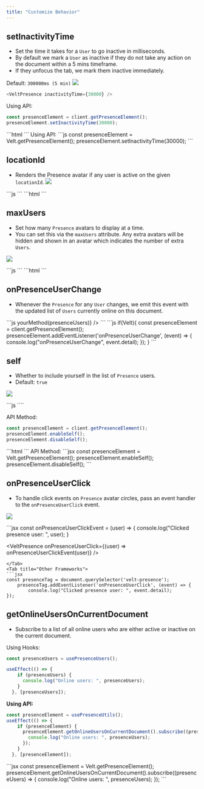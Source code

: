 ```yaml
---
title: "Customize Behavior"
---
```

## setInactivityTime
- Set the time it takes for a `User` to go inactive in milliseconds.
- By default we mark a `User` as inactive if they do not take any action on the document within a 5 mins timeframe.
- If they unfocus the tab, we mark them inactive immediately.

Default: `300000ms (5 min)`
![](/images/presence/inactivity.png)

<Tabs>
  <Tab title="React / Next.js">

```js
<VeltPresence inactivityTime={30000} />
```
Using API:
```js
const presenceElement = client.getPresenceElement();
presenceElement.setInactivityTime(30000);
```
</Tab>
<Tab title="Other Frameworks">
```html
<velt-presence inactivity-time="30000"></velt-presence>
```
Using API:
```js
const presenceElement = Velt.getPresenceElement();
presenceElement.setInactivityTime(30000);
```
</Tab>
</Tabs>


## locationId
- Renders the Presence avatar if any user is active on the given `locationId`.
![](/images/presence/Location.png)

<Tabs>
  <Tab title="React / Next.js">
```js
<VeltPresence locationId={"YOUR_LOCATION_ID"} />
```
</Tab>
<Tab title="Other Frameworks">
```html
<velt-presence location-id="YOUR_LOCATION_ID"></velt-presence>
```
</Tab>

</Tabs>


## maxUsers

- Set how many `Presence` avatars to display at a time.
- You can set this via the `maxUsers` attribute. Any extra avatars will be hidden and shown in an avatar which indicates the number of extra `Users`.

![](/images/presence/Presence_Max_Users.png)

<Tabs>
  <Tab title="React / Next.js">
```js
<VeltPresence maxUsers={3} />
```
</Tab>
<Tab title="Other Frameworks">
```html
<velt-presence max-users="3"></velt-presence>
```
</Tab>
</Tabs>

## onPresenceUserChange
- Whenever the `Presence` for any `User` changes, we emit this event with the updated list of `Users` currently online on this document.

<Tabs>
  <Tab title="React / Next.js">
```js
<VeltPresence onPresenceUserChange={(presenceUsers) => yourMethod(presenceUsers)} />
```
</Tab>
<Tab title="Other Frameworks">
```js
if(Velt){
  const presenceElement = client.getPresenceElement();
  presenceElement.addEventListener('onPresenceUserChange', (event) => {
    console.log("onPresenceUserChange", event.detail);
  });
}
```
</Tab>
</Tabs>

## self
- Whether to include yourself in the list of `Presence` users.
- Default: `true`

![](/images/presence/self.png)

<Tabs>
  <Tab title="React / Next.js">
```js
<VeltPresence self={false} />
````

API Method:
```jsx
const presenceElement = client.getPresenceElement();
presenceElement.enableSelf();
presenceElement.disableSelf();
```
</Tab>

<Tab title="Other Frameworks">
```html
<velt-presence self="false"></velt-presence>
```
API Method:
```jsx
const presenceElement = Velt.getPresenceElement();
presenceElement.enableSelf();
presenceElement.disableSelf();
```
</Tab>

</Tabs>

## onPresenceUserClick
- To handle click events on `Presence` avatar circles, pass an event handler to the  `onPresenceUserClick` event.

![](/images/presence/onPresenceUserClick.png)

<Tabs>
  <Tab title="React / Next.js">
```jsx
const onPresenceUserClickEvent = (user) => {
  console.log("Clicked presence user: ", user);
}
	
<VeltPresence onPresenceUserClick={(user) => onPresenceUserClickEvent(user)} />
```
</Tab>
<Tab title="Other Frameworks">
```jsx
const presenceTag = document.querySelector('velt-presence');
	presenceTag.addEventListener('onPresenceUserClick', (event) => {
		console.log("Clicked presence user: ", event.detail);
});
```
</Tab>
</Tabs>

## getOnlineUsersOnCurrentDocument
- Subscribe to a list of all online users who are either active or inactive on the current document.

<Tabs>
  <Tab title="React / Next.js">

Using Hooks:

```jsx
const presenceUsers = usePresenceUsers();

useEffect(() => {
    if (presenceUsers) {
      console.log("Online users: ", presenceUsers);
    }
  }, [presenceUsers]);
```

**Using API:**
```jsx
const presenceElement = usePresenceUtils();
useEffect(() => {
    if (presenceElement) {
      presenceElement.getOnlineUsersOnCurrentDocument().subscribe((presenceUsers) => {
        console.log("Online users: ", presenceUsers);
      });
    }
  }, [presenceElement]);
```
</Tab>
<Tab title="Other Frameworks">
```jsx
const presenceElement = Velt.getPresenceElement();
presenceElement.getOnlineUsersOnCurrentDocument().subscribe((presenceUsers) => {
  console.log("Online users: ", presenceUsers);
});
```
</Tab>
</Tabs>